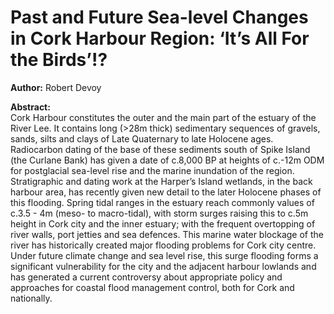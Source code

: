 # Past and Future Sea-level Changes in Cork Harbour Region: ‘It’s All For the Birds’!?

**Author:** Robert Devoy


**Abstract:**  
Cork Harbour constitutes the outer and the main part of the estuary of the River Lee. It contains long (>28m thick) sedimentary sequences of gravels, sands, silts and clays of Late Quaternary to late Holocene ages. Radiocarbon dating of the base of these sediments south of Spike Island (the Curlane Bank) has given a date of c.8,000 BP at heights of c.-12m ODM for postglacial sea-level rise and the marine inundation of the region. Stratigraphic and dating work at the Harper’s Island wetlands, in the back harbour area, has recently given new detail to the later Holocene phases of this flooding. Spring tidal ranges in the estuary reach commonly values of c.3.5 - 4m (meso- to macro-tidal), with storm surges raising this to c.5m height in Cork city and the inner estuary; with the frequent overtopping of river walls, port jetties and sea defences. This marine water blockage of the river has historically created major flooding problems for Cork city centre. Under future climate change and sea level rise, this surge flooding forms a significant vulnerability for the city and the adjacent harbour lowlands and has generated a current controversy about appropriate policy and approaches for coastal flood management control, both for Cork and nationally.
